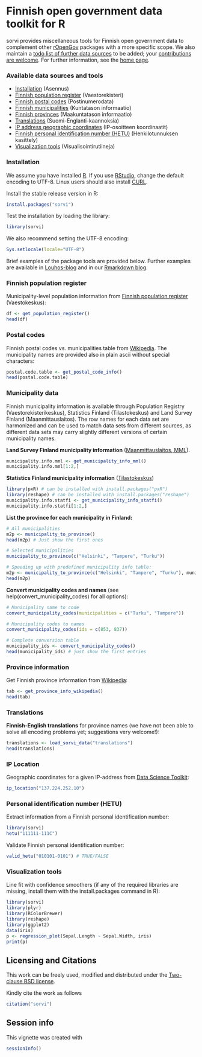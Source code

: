 \VignetteEngine{knitr::knitr}
\VignetteIndexEntry{sorvi Markdown Vignette made with knitr}

<!--
Joissakin esimerkeissa tarvittavat riippuvuudet 
	<a href="http://trac.osgeo.org/gdal/wiki/DownloadSource">GDAL</a>, 
	<a href="http://freeglut.sourceforge.net/">freeglut</a>, 
	<a href="http://xmlsoft.org/downloads.html">XML</a>, 
	<a href="http://trac.osgeo.org/geos">GEOS</a> ja 
	<a href="http://trac.osgeo.org/proj">PROJ.4</a>. 

-->

Finnish open government data toolkit for R
===========

sorvi provides miscellaneous tools for Finnish open government data to
complement other [rOpenGov](http://ropengov.github.io/projects)
packages with a more specific scope. We also maintain a [todo
list of further data sources](https://github.com/rOpenGov/sorvi/blob/master/vignettes/todo-datasets.md) to be added; your
[contributions are
welcome](http://louhos.github.com/contact.html). For further
information, see the [home page](http://louhos.github.com/sorvi).


### Available data sources and tools

 * [Installation](#installation) (Asennus)
 * [Finnish population register](#populationregister) (Vaestorekisteri)
 * [Finnish postal codes](#postalcodes) (Postinumerodata)
 * [Finnish municipalities](#municipality) (Kuntatason informaatio)
 * [Finnish provinces](#provinces) (Maakuntatason informaatio)
 * [Translations](#translations) (Suomi-Englanti-kaannoksia)
 * [IP address geographic coordinates](#ip) (IP-osoitteen koordinaatit)
 * [Finnish personal identification number (HETU)](#hetu) (Henkilotunnuksen kasittely)
 * [Visualization tools](#visualization) (Visualisointirutiineja)


### <a name="installation"></a>Installation

We assume you have installed [R](http://www.r-project.org/). If you
use [RStudio](http://www.rstudio.com/ide/download/desktop), change the
default encoding to UTF-8. Linux users should also install
[CURL](http://curl.haxx.se/download.html).

Install the stable release version in R:

```r
install.packages("sorvi")
```

Test the installation by loading the library:

```r
library(sorvi)
```

We also recommend setting the UTF-8 encoding:

```r
Sys.setlocale(locale="UTF-8") 
```

Brief examples of the package tools are provided below. Further
examples are available in [Louhos-blog](http://louhos.wordpress.com)
and in our [Rmarkdown blog](http://louhos.github.io/archive.html).

### <a name="populationregister"></a>Finnish population register

Municipality-level population information from [Finnish population register](http://vrk.fi/default.aspx?docid=5127&site=3&id=0) (Vaestokeskus): 

```r
df <- get_population_register()
head(df)
```


### <a name="postalcodes"></a>Postal codes

Finnish postal codes vs. municipalities table from
[Wikipedia](http://fi.wikipedia.org/wiki/Luettelo_Suomen_postinumeroista_kunnittain). The
municipality names are provided also in plain ascii without special
characters:

```r
postal.code.table <- get_postal_code_info() 
head(postal.code.table)
```



### <a name="municipality"></a>Municipality data

Finnish municipality information is available through Population
Registry (Vaestorekisterikeskus), Statistics Finland (Tilastokeskus)
and Land Survey Finland (Maanmittauslaitos). The row names for each
data set are harmonized and can be used to match data sets from
different sources, as different data sets may carry slightly different
versions of certain municipality names. 

**Land Survey Finland municipality information** ([Maanmittauslaitos, MML](http://www.maanmittauslaitos.fi/aineistot-palvelut/latauspalvelut/avoimien-aineistojen-tiedostopalvelu)). 

```r
municipality.info.mml <- get_municipality_info_mml()
municipality.info.mml[1:2,]
```

**Statistics Finland municipality information** ([Tilastokeskus](http://pxweb2.stat.fi/Database/Kuntien%20perustiedot/Kuntien%20perustiedot/Kuntaportaali.px))

```r
library(pxR) # can be installed with install.packages("pxR")
library(reshape) # can be installed with install.packages("reshape")
municipality.info.statfi <- get_municipality_info_statfi()
municipality.info.statfi[1:2,]
```


**List the province for each municipality in Finland:**
```r
# All municipalities
m2p <- municipality_to_province() 
head(m2p) # Just show the first ones

# Selected municipalities
municipality_to_province(c("Helsinki", "Tampere", "Turku")) 

# Speeding up with predefined municipality info table:
m2p <- municipality_to_province(c("Helsinki", "Tampere", "Turku"), municipality.info.mml)
head(m2p)
```

**Convert municipality codes and names** (see
help(convert_municipality_codes) for all options):

```r
# Municipality name to code
convert_municipality_codes(municipalities = c("Turku", "Tampere"))

# Municipality codes to names
convert_municipality_codes(ids = c(853, 837))

# Complete conversion table
municipality_ids <- convert_municipality_codes()
head(municipality_ids) # just show the first entries
```


### <a name="provinces"></a>Province information

Get Finnish province information from [Wikipedia](http://fi.wikipedia.org/wiki/V%C3%A4est%C3%B6tiheys):

```r
tab <- get_province_info_wikipedia()
head(tab)
```

### <a name="translations"></a>Translations

**Finnish-English translations** for province names (we have not been able
to solve all encoding problems yet; suggestions very welcome!):

```r
translations <- load_sorvi_data("translations")
head(translations)
```


### <a name="ip"></a>IP Location

Geographic coordinates for a given IP-address from
[Data Science Toolkit](http://www.datasciencetoolkit.org/):

```r
ip_location("137.224.252.10")
```

### <a name="hetu"></a>Personal identification number (HETU)

Extract information from a Finnish personal identification number:

```r
library(sorvi)
hetu("111111-111C")
```

Validate Finnish personal identification number:

```r
valid_hetu("010101-0101") # TRUE/FALSE
```



### <a name="visualization"></a>Visualization tools

Line fit with confidence smoothers (if any of the required libraries
are missing, install them with the install.packages command in R):

```r
library(sorvi) 
library(plyr)
library(RColorBrewer)
library(reshape)
library(ggplot2)
data(iris)
p <- regression_plot(Sepal.Length ~ Sepal.Width, iris) 
print(p)
```




## Licensing and Citations

This work can be freely used, modified and distributed under the 
[Two-clause BSD license](http://en.wikipedia.org/wiki/BSD\_licenses).

Kindly cite the work as follows

```r
citation("sorvi")
```

## Session info

This vignette was created with

```r
sessionInfo()
```




